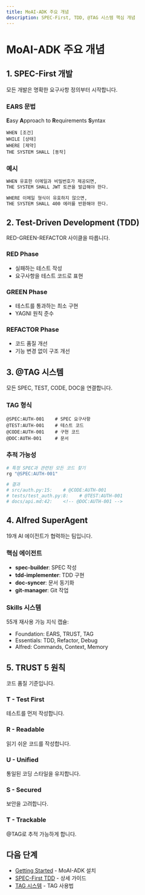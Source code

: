 ```yaml
---
title: MoAI-ADK 주요 개념
description: SPEC-First, TDD, @TAG 시스템 핵심 개념
---
```


# MoAI-ADK 주요 개념

## 1. SPEC-First 개발

모든 개발은 명확한 요구사항 정의부터 시작합니다.

### EARS 문법

**E**asy **A**pproach to **R**equirements **S**yntax

```
WHEN [조건]
WHILE [상태]
WHERE [제약]
THE SYSTEM SHALL [동작]
```

### 예시

```markdown
WHEN 유효한 이메일과 비밀번호가 제공되면,
THE SYSTEM SHALL JWT 토큰을 발급해야 한다.

WHERE 이메일 형식이 유효하지 않으면,
THE SYSTEM SHALL 400 에러를 반환해야 한다.
```

## 2. Test-Driven Development (TDD)

RED-GREEN-REFACTOR 사이클을 따릅니다.

### RED Phase
- 실패하는 테스트 작성
- 요구사항을 테스트 코드로 표현

### GREEN Phase
- 테스트를 통과하는 최소 구현
- YAGNI 원칙 준수

### REFACTOR Phase
- 코드 품질 개선
- 기능 변경 없이 구조 개선

## 3. @TAG 시스템

모든 SPEC, TEST, CODE, DOC을 연결합니다.

### TAG 형식

```
@SPEC:AUTH-001    # SPEC 요구사항
@TEST:AUTH-001    # 테스트 코드
@CODE:AUTH-001    # 구현 코드
@DOC:AUTH-001     # 문서
```

### 추적 가능성

```bash
# 특정 SPEC과 관련된 모든 코드 찾기
rg "@SPEC:AUTH-001"

# 결과
# src/auth.py:15:    # @CODE:AUTH-001
# tests/test_auth.py:8:    # @TEST:AUTH-001
# docs/api.md:42:    <!-- @DOC:AUTH-001 -->
```

## 4. Alfred SuperAgent

19개 AI 에이전트가 협력하는 팀입니다.

### 핵심 에이전트

- **spec-builder**: SPEC 작성
- **tdd-implementer**: TDD 구현
- **doc-syncer**: 문서 동기화
- **git-manager**: Git 작업

### Skills 시스템

55개 재사용 가능 지식 캡슐:
- Foundation: EARS, TRUST, TAG
- Essentials: TDD, Refactor, Debug
- Alfred: Commands, Context, Memory

## 5. TRUST 5 원칙

코드 품질 기준입니다.

### T - Test First
테스트를 먼저 작성합니다.

### R - Readable
읽기 쉬운 코드를 작성합니다.

### U - Unified
통일된 코딩 스타일을 유지합니다.

### S - Secured
보안을 고려합니다.

### T - Trackable
@TAG로 추적 가능하게 합니다.

## 다음 단계

- [Getting Started](/ko/getting-started/installation) - MoAI-ADK 설치
- [SPEC-First TDD](/ko/concepts/spec-first-tdd) - 상세 가이드
- [TAG 시스템](/ko/concepts/tag-system) - TAG 사용법
